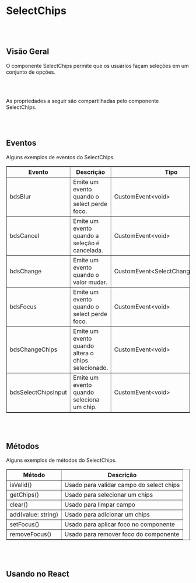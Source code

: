 
# SelectChips

<br></br>

## Visão Geral

O componente SelectChips permite que os usuários façam seleções em um conjunto de opções.

<Canvas of={SelectChipsStories.Properties}></Canvas>

<Meta isTemplate />

<br></br>

As propriedades a seguir são compartilhadas pelo componente SelectChips.

<Controls />

<br></br>

## Eventos

Alguns exemplos de eventos do SelectChips.
<table border="1">
  <thead>
    <tr>
      <th>Evento</th>
      <th>Descrição</th>
      <th>Tipo</th>
    </tr>
  </thead>
  <tbody>
    <tr>
      <td>bdsBlur</td>
      <td>Emite um evento quando o select perde foco.</td>
      <td>CustomEvent&lt;void&gt;</td>
    </tr>
    <tr>
      <td>bdsCancel</td>
      <td>Emite um evento quando a seleção é cancelada.</td>
      <td>CustomEvent&lt;void&gt;</td>
    </tr>
    <tr>
      <td>bdsChange</td>
      <td>Emite um evento quando o valor mudar.</td>
      <td>CustomEvent&lt;SelectChangeEventDetail&gt;</td>
    </tr>
    <tr>
      <td>bdsFocus</td>
      <td>Emite um evento quando o select perde foco.</td>
      <td>CustomEvent&lt;void&gt;</td>
    </tr>
    <tr>
      <td>bdsChangeChips</td>
      <td>Emite um evento quando altera o chips selecionado.</td>
      <td>CustomEvent&lt;void&gt;</td>
    </tr>
    <tr>
      <td>bdsSelectChipsInput</td>
      <td>Emite um evento quando seleciona um chip.</td>
      <td>CustomEvent&lt;void&gt;</td>
    </tr>
  </tbody>
</table>


<Source of={SelectChipsStories.Events} />

<br></br>
## Métodos

Alguns exemplos de métodos do SelectChips.
<table border="1">
  <thead>
    <tr>
      <th>Método</th>
      <th>Descrição</th>
    </tr>
  </thead>
  <tbody>
    <tr>
      <td>isValid()</td>
      <td>Usado para validar campo do select chips</td>
    </tr>
    <tr>
      <td>getChips()</td>
      <td>Usado para selecionar um chips</td>
    </tr>
    <tr>
      <td>clear()</td>
      <td>Usado para limpar campo</td>
    </tr>
    <tr>
      <td>add(value: string)</td>
      <td>Usado para adicionar um chips</td>
    </tr>
    <tr>
      <td>setFocus()</td>
      <td>Usado para aplicar foco no componente</td>
    </tr>
    <tr>
      <td>removeFocus()</td>
      <td>Usado para remover foco do componente</td>
    </tr>
  </tbody>
</table>

<br></br>
## Usando no React

<Source of={SelectChipsStories.FrameworkReact} />
